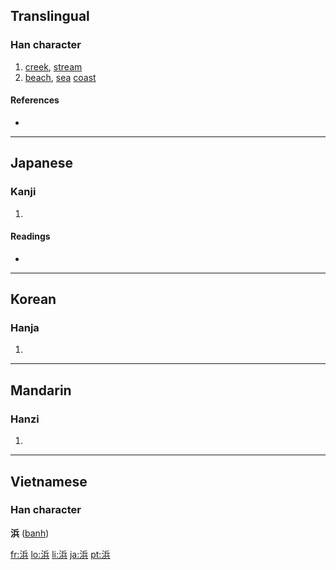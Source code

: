 {{also|濱}}
==Translingual==

===Han character===
{{Han char|rn=85|rad=水|as=07|sn=10|four=|canj=水人一金 (EOMC)|ids=⿰[[氵]][[兵]]}}

# [[creek]], [[stream]]
# [[beach]], [[sea]] [[coast]]

====References====
* {{Han ref|kx=0623.250|dkj=17462|dj=1021.140|hdz=31627.020|uh=6D5C|ud=27996}}

----

==Japanese==

===Kanji===
{{ja-kanji|grade=c|rs=水07}}

# {{defn|Japanese}}

====Readings====
* {{ja-readings|on=[[ひん]] (hin)|kun=[[はま]] (hama)}}

----

==Korean==

===Hanja===
{{ko-hanja|hangeul=빈|eumhun=|rv=bin|mr=pin|y=pin}}

# {{defn|Korean}}

----

==Mandarin==

===Hanzi===
{{cmn-hanzi|pin=[[bāng]] ([[bang1]]), [[bīn]] ([[bin1]])|wg=pang<sup>1</sup>, pin<sup>1</sup>}}

# {{defn|Mandarin}}

----

==Vietnamese==
===Han character===
'''浜''' ([[banh]])

[[fr:浜]]
[[lo:浜]]
[[li:浜]]
[[ja:浜]]
[[pt:浜]]